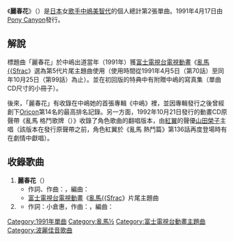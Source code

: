 {{unreferenced|time=2017-01-25T17:28:20+00:00}}
{{NoteTA
|1 = zh:½; zh-cn:{{small|{{math|{{sfrac|1|2}}}}}}; zh-tw:{{small|{{math|{{sfrac|1|2}}}}}};
|2 = ½=>zh-hans:{{small|{{math|{{sfrac|1|2}}}}}}; ½=>zh-hant:{{small|{{math|{{sfrac|1|2}}}}}};<!--zh兼容zh-hans、zh-hant會優先顯示，但下位區域轉換不影響-->
}}
{{otheruses|虞美人|other=本頁面的介紹是日本歌手中嶋美智代歌曲，同名或類似名的其它條目描述}}
{{Infobox Single
| Name           = 麗春花<br /><small>（{{lang|ja|ひなげし}}）</small>
| Artist         = [[中嶋美智代|中嶋美智代]]
| Album          = 中嶋
| A-side         = 
| B-side         = {{lang|ja|つめたいうわさ}}
| Released       = 1991年4月17日
| Format         = 
| Recorded       = 
| Genre          = {{link-ja|偶像歌謠|アイドル歌謡}}
| Length         = 
| Label          = [[波麗佳音|Pony Canyon]]
| Writer         = {{link-ja|遠藤響子|遠藤響子|遠藤京子}}
| Producer       = 
| Certification  = 
| Chart position = * 第10名（[[Oricon公信榜|Oricon]]）
| Last single    = 紅色花束<br />（1991年）
| This single    = '''麗春花'''<br />（1991年）
| Next single    = 初戀路<br />（1991年）
| Misc            =
{{Extra track listing
 | Album = {{lang|ja|らんま{{math|{{sfrac|1|2}}}} TVテーマソングス コンプリート}}
 | Type = studio
 | prev_track = [[地球管弦樂隊|地球管弦樂隊]]<br />{{link-ja|KUSU KUSU|KUSU KUSU}}
 | prev_no = 11
 | this_track = '''麗春花'''<br />[[中嶋美智代|中嶋美智代]]
 | track_no = 12
 | next_track = [[已不再哭泣|已不再哭泣]]<br />[[瀨能梓|瀨能梓]]
 | next_no = 13}}
}}
《'''麗春花'''》（{{lang-ja|ひなげし}}）是[[日本|日本]]女[[歌手|歌手]][[中嶋美智代|中嶋美智代]]的個人總計第2張單曲。1991年4月17日由[[波麗佳音|Pony Canyon]]發行。

== 解說 ==
標題曲「麗春花」於中嶋出道當年（1991年）獲[[富士電視台|富士電視台]][[電視動畫|電視動畫]]《[[亂馬½|亂馬{{Sfrac]]》選為第5代片尾主題曲使用（使用時間從1991年4月5日（第70話）至同年10月25日（第99話）為止）。並在初回版的特典中有附贈中嶋的寫真集（單曲CD尺寸的小冊子）。

後來，「麗春花」有收錄在中嶋她的首張專輯《中嶋》裡，並因專輯發行之後曾經創下[[Oricon公信榜|Oricon]]第14名的最高排名記錄。另一方面，1992年10月21日發行的動畫CD原聲帶《亂馬{{Sfrac|1|2}} 格鬥歌牌（<small>{{lang|ja|らんま{{math|{{sfrac|1|2}}}} 格闘歌かるた}}</small>）》收錄了角色歌曲的翻唱版本，由[[亂馬½#原作、動畫登場|紅翼]]的聲優[[山田榮子|山田榮子]]主唱（該版本在發行原聲帶之前，角色紅翼於《亂馬{{Sfrac|1|2}} 熱鬥篇》第136話再度登場時有在劇情中獻唱）。

== 收錄歌曲 ==
# '''麗春花'''（'''<small>{{lang|ja|ひなげし}}</small>'''）
#* 作詞、作曲：{{link-ja|遠藤響子|遠藤響子|遠藤京子}}，編曲：{{link-ja|武部聰志|武部聡志}}
#* [[富士電視台|富士電視台]][[電視動畫|電視動畫]]《[[亂馬½|亂馬{{Sfrac]]》片尾主題曲
# '''{{lang|ja|つめたいうわさ}}'''
#* 作詞：小倉惠，作曲：{{link-ja|都志見隆|都志見隆}}，編曲：{{link-ja|新川博|新川博}}
{{亂馬½}}
{{DEFAULTSORT:Hinageshi}}
[[Category:1991年單曲|Category:1991年單曲]]
[[Category:亂馬½|Category:亂馬½]]
[[Category:富士電視台動畫主題曲|Category:富士電視台動畫主題曲]]
[[Category:波麗佳音歌曲|Category:波麗佳音歌曲]]